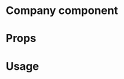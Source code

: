 
<Meta title="MDX|Company" component={Company} />

# Company component

<Description of={Company} />

# Props

<Props of={Company} />

# Usage

<Preview withSource>
  <Story name="basic sample">
    <Company document={companyCertificate} handleObfuscation={action("handleObfuscation")} />
  </Story>
  <Story name="example with warning">
    <Company
      document={companyCertificate}
      rawDocument={{ signature: { targetHash: "abc" } }}
      handleObfuscation={action("handleObfuscation")}
    />
  </Story>
</Preview>
